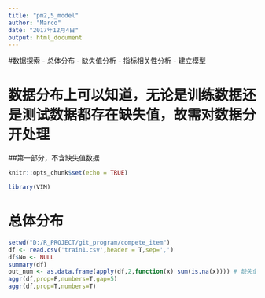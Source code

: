 ```yaml
---
title: "pm2,5_model"
author: "Marco"
date: "2017年12月4日"
output: html_document
---
```


#数据探索
  - 总体分布
  - 缺失值分析
  - 指标相关性分析
  - 建立模型

# 数据分布上可以知道，无论是训练数据还是测试数据都存在缺失值，故需对数据分开处理
  ##第一部分，不含缺失值数据

```r
knitr::opts_chunk$set(echo = TRUE)
```
```r
library(VIM)
```

# 总体分布
```r
setwd("D:/R_PROJECT/git_program/compete_item")
df <- read.csv('train1.csv',header = T,sep=',')
df$No <- NULL
summary(df) 
out_num <- as.data.frame(apply(df,2,function(x) sum(is.na(x)))) # 缺失值统计
aggr(df,prop=F,numbers=T,gap=5)
aggr(df,prop=T,numbers=T)

```


